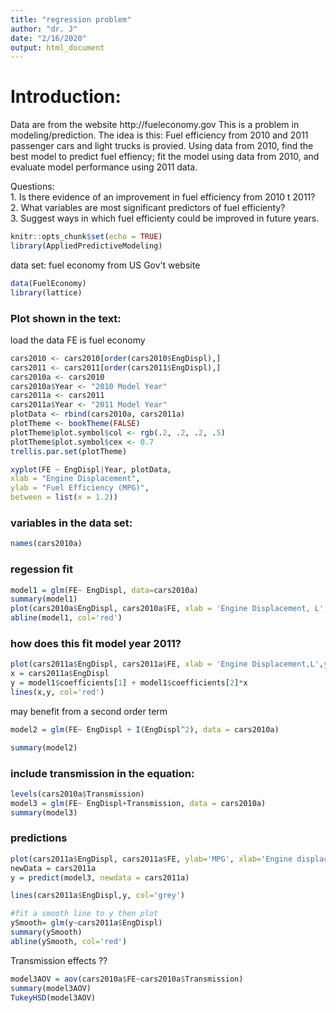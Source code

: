 ```yaml
---
title: "regression problem"
author: "dr. J"
date: "2/16/2020"
output: html_document
---
```


# Introduction:
Data are from the website http://fueleconomy.gov 
This is a problem in modeling/prediction.
The idea is this:  Fuel efficiency from 2010 and 2011 passenger cars and light trucks is provied.  Using data from 2010, find the best model to predict fuel effiency; fit the model using data from 2010, and evaluate model performance using 2011 data.  

Questions:  
1. Is there evidence of an improvement in fuel efficiency from 2010 t 2011?  
2. What variables are most significant predictors of fuel efficienty?  
3. Suggest ways in which fuel efficienty could be improved in future years.  


```r
knitr::opts_chunk$set(echo = TRUE)
library(AppliedPredictiveModeling)
```

data set: fuel economy from US Gov't website

```r
data(FuelEconomy)
library(lattice)

```
### Plot shown in the text:
load the data
FE is fuel economy

```r
cars2010 <- cars2010[order(cars2010$EngDispl),]
cars2011 <- cars2011[order(cars2011$EngDispl),]
cars2010a <- cars2010
cars2010a$Year <- "2010 Model Year"
cars2011a <- cars2011
cars2011a$Year <- "2011 Model Year"
plotData <- rbind(cars2010a, cars2011a)
plotTheme <- bookTheme(FALSE)
plotTheme$plot.symbol$col <- rgb(.2, .2, .2, .5)
plotTheme$plot.symbol$cex <- 0.7
trellis.par.set(plotTheme)

xyplot(FE ~ EngDispl|Year, plotData,
xlab = "Engine Displacement",
ylab = "Fuel Efficiency (MPG)",
between = list(x = 1.2))

```

### variables in the data set:

```r
names(cars2010a)
```


### regession fit

```r
model1 = glm(FE~ EngDispl, data=cars2010a)
summary(model1)
plot(cars2010a$EngDispl, cars2010a$FE, xlab = 'Engine Displacement, L', ylab = 'Fuel Efficiency, MPG')
abline(model1, col='red')
```

### how does this fit model year 2011?
```r
plot(cars2011a$EngDispl, cars2011a$FE, xlab = 'Engine Displacement,L',ylab='MPG')
x = cars2011a$EngDispl
y = model1$coefficients[1] + model1$coefficients[2]*x
lines(x,y, col='red')
```



may benefit from a second order term

```r
model2 = glm(FE~ EngDispl + I(EngDispl^2), data = cars2010a)

summary(model2)
```

### include transmission in the equation:

```r
levels(cars2010a$Transmission)
model3 = glm(FE~ EngDispl+Transmission, data = cars2010a)
summary(model3)

```



### predictions
```r
plot(cars2011a$EngDispl, cars2011a$FE, ylab='MPG', xlab='Engine displacement, L')
newData = cars2011a
y = predict(model3, newdata = cars2011a)

lines(cars2011a$EngDispl,y, col='grey')

#fit a smooth line to y then plot
ySmooth= glm(y~cars2011a$EngDispl)
summary(ySmooth)
abline(ySmooth, col='red')

```

Transmission effects ??

```r

model3AOV = aov(cars2010a$FE~cars2010a$Transmission)
summary(model3AOV)
TukeyHSD(model3AOV)
```



